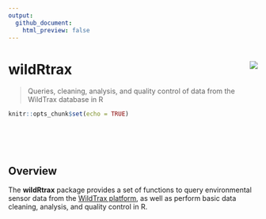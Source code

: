 ```yaml
---
output: 
  github_document:
    html_preview: false
---
```

wildRtrax<img src="man/figures/hex-logo-pipit.png" align="right" />
==========================================================

> Queries, cleaning, analysis, and quality control of data from the WildTrax database in R


```r
knitr::opts_chunk$set(echo = TRUE)
```

<br>
<br>
<br>

Overview
-----------

The **wildRtrax** package provides a set of functions to query environmental sensor data from the [WildTrax platform](https://www.wildtrax.ca/home.html), as well as perform basic data cleaning, analysis, and quality control in R. 
